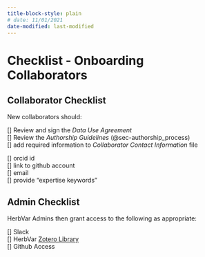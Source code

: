 ```yaml
---
title-block-style: plain
# date: 11/01/2021
date-modified: last-modified
---
```

#  Checklist - Onboarding Collaborators 

## Collaborator Checklist

New collaborators should:

[] Review and sign the _Data Use Agreement_  
[] Review the _Authorship Guidelines_ (@sec-authorship_process)  
[] add required information to _Collaborator Contact Information_ file  

  [] orcid id   
  [] link to github account  
  [] email  
  [] provide "expertise keywords"   


## Admin Checklist

HerbVar Admins then grant access to the following as appropriate: 

[] Slack  
[] HerbVar [Zotero Library](https://www.zotero.org/groups/5539815/herbvar)  
[] Github Access  


